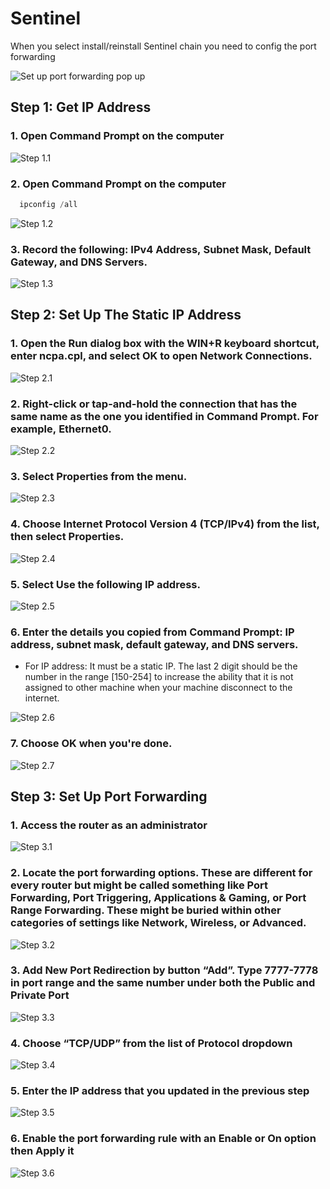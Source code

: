 # Sentinel

When you select install/reinstall Sentinel chain you need to config the port forwarding

![Set up port forwarding pop up](/images/port-forwarding/sentinel/set-up-port-forwarding-pop-up.png)

## Step 1: Get IP Address

### 1. Open Command Prompt on the computer

![Step 1.1](/images/port-forwarding/sentinel/step1.1.png)

### 2. Open Command Prompt on the computer
```js copy
  ipconfig /all
```

![Step 1.2](/images/port-forwarding/sentinel/step1.2.png)

### 3. Record the following: IPv4 Address, Subnet Mask, Default Gateway, and DNS Servers.

![Step 1.3](/images/port-forwarding/sentinel/step1.3.png)

## Step 2: Set Up The Static IP Address

### 1. Open the Run dialog box with the WIN+R keyboard shortcut, enter ncpa.cpl, and select OK to open Network Connections.

![Step 2.1](/images/port-forwarding/sentinel/step2.1.png)

### 2. Right-click or tap-and-hold the connection that has the same name as the one you identified in Command Prompt. For example, Ethernet0.

![Step 2.2](/images/port-forwarding/sentinel/step2.2.png)

### 3. Select Properties from the menu.

![Step 2.3](/images/port-forwarding/sentinel/step2.3.png)

### 4. Choose Internet Protocol Version 4 (TCP/IPv4) from the list, then select Properties.

![Step 2.4](/images/port-forwarding/sentinel/step2.4.png)

### 5. Select Use the following IP address.

![Step 2.5](/images/port-forwarding/sentinel/step2.5.png)

### 6. Enter the details you copied from Command Prompt: IP address, subnet mask, default gateway, and DNS servers. 

- For IP address: It must be a static IP. The last 2 digit should be the number in the range [150-254] to increase the ability that it is not assigned to other machine when your machine disconnect to the internet.

![Step 2.6](/images/port-forwarding/sentinel/step2.6.png)

### 7. Choose OK when you're done.

![Step 2.7](/images/port-forwarding/sentinel/step2.7.png)

## Step 3: Set Up Port Forwarding

### 1. Access the router as an administrator

![Step 3.1](/images/port-forwarding/sentinel/step3.1.png)

### 2. Locate the port forwarding options. These are different for every router but might be called something like Port Forwarding, Port Triggering, Applications & Gaming, or Port Range Forwarding. These might be buried within other categories of settings like Network, Wireless, or Advanced.

![Step 3.2](/images/port-forwarding/sentinel/step3.2.png)

### 3. Add New Port Redirection by button “Add”. Type 7777-7778 in port range and the same number under both the Public and Private Port

![Step 3.3](/images/port-forwarding/sentinel/step3.3.png)

### 4. Choose “TCP/UDP” from the list of Protocol dropdown

![Step 3.4](/images/port-forwarding/sentinel/step3.4.png)

### 5. Enter the IP address that you updated in the previous step

![Step 3.5](/images/port-forwarding/sentinel/step3.5.png)

### 6. Enable the port forwarding rule with an Enable or On option then Apply it

![Step 3.6](/images/port-forwarding/sentinel/step3.6.png)
